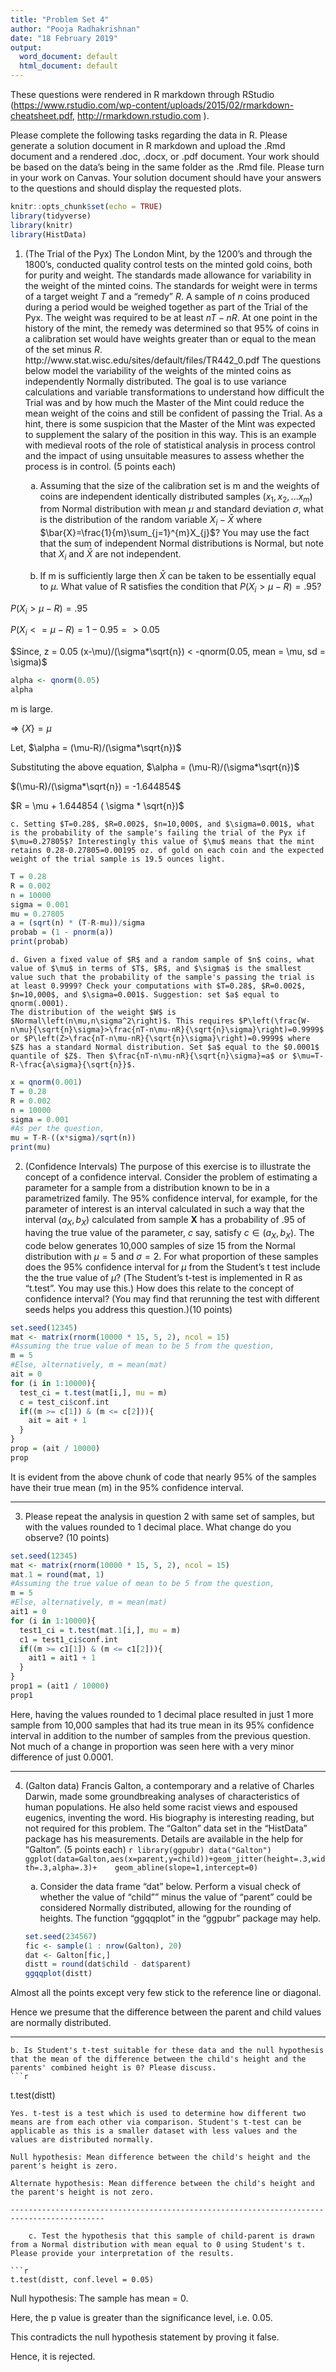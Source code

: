 ---
title: "Problem Set 4"
author: "Pooja Radhakrishnan"
date: "18 February 2019"
output:
  word_document: default
  html_document: default
---

These questions were rendered in R markdown through RStudio (<https://www.rstudio.com/wp-content/uploads/2015/02/rmarkdown-cheatsheet.pdf>, <http://rmarkdown.rstudio.com> ).

Please complete the following tasks regarding the data in R. Please generate a solution document in R markdown and upload the .Rmd document and a rendered  .doc, .docx, or .pdf document.  Your work should be based  on the data's being in the same folder as the .Rmd file. Please turn in your work on Canvas. Your solution document should have your answers to the questions and should display the requested plots.


```{r include=FALSE }
knitr::opts_chunk$set(echo = TRUE)
library(tidyverse)
library(knitr)
library(HistData)
```

1. (The Trial of the Pyx) The London Mint, by the 1200's and through the 1800's, conducted quality control tests on the minted gold coins, both for purity and weight. The standards made allowance for variability in the weight of the minted coins. The standards for weight were in terms of a target weight $T$ and a "remedy" $R$. A sample of $n$ coins produced during a period would be weighed together as part of the Trial of the Pyx. The weight was required to be at least $nT-nR$. At one point in the history of the mint, the remedy was determined so that 95% of coins in a calibration set would have weights greater than or equal to the mean of the set minus $R$. 
  http://www.stat.wisc.edu/sites/default/files/TR442_0.pdf 
  The questions below model the variability of the weights of the minted coins as independently Normally distributed. The goal is to use variance calculations and variable transformations to understand how difficult the Trial was and by how much the Master of the Mint could reduce the mean weight of the coins and still be confident of passing the Trial. As a hint, there is some suspicion that the Master of the Mint was expected to supplement the salary of the position in this way.
  This is an example with medieval roots of the role of statistical analysis in process control and the impact of using unsuitable measures to assess whether the process is in control. (5 points each)

    a. Assuming that the size of the calibration set is m and the weights of coins are independent identically distributed samples $\left(x_1, x_2,...x_m\right)$ from Normal distribution with mean $\mu$ and standard deviation $\sigma$, what is the distribution of the random variable $X_i-\bar{X}$ where $\bar{X}=\frac{1}{m}\sum_{j=1}^{m}X_{j}$? You may use the fact that the sum of independent Normal distributions is Normal, but note that $X_i$ and $\bar{X}$ are not independent.
    
    b. If m is sufficiently large then $\bar{X}$ can be taken to be essentially equal to $\mu$. What value of R satisfies the condition that $P\left(X_i>\mu-R\right)=.95$?
    
  $P\left(X_i>\mu-R\right) = .95$
  
  $P\left(X_i<=\mu-R\right) = 1 - 0.95 => 0.05$

  $Since, z = 0.05 (x-\mu)/(\sigma*\sqrt{n}) < -qnorm(0.05, mean = \mu, sd = \sigma)$

```{r}
alpha <- qnorm(0.05)
alpha
```

m is large.

=> $\{ X \} = \mu$

Let, $\alpha = (\mu-R)/(\sigma*\sqrt{n})$

Substituting the above equation, $\alpha = (\mu-R)/(\sigma*\sqrt{n})$

$(\mu-R)/(\sigma*\sqrt{n}) = -1.644854$

$R = \mu + 1.644854 ( \sigma * \sqrt{n})$
    
    c. Setting $T=0.28$, $R=0.002$, $n=10,000$, and $\sigma=0.001$, what is the probability of the sample's failing the trial of the Pyx if $\mu=0.27805$? Interestingly this value of $\mu$ means that the mint retains 0.28-0.27805=0.00195 oz. of gold on each coin and the expected weight of the trial sample is 19.5 ounces light.
```{r}
T = 0.28
R = 0.002
n = 10000
sigma = 0.001
mu = 0.27805
a = (sqrt(n) * (T-R-mu))/sigma
probab = (1 - pnorm(a))
print(probab)
```
    
    d. Given a fixed value of $R$ and a random sample of $n$ coins, what value of $\mu$ in terms of $T$, $R$, and $\sigma$ is the smallest value such that the probability of the sample's passing the trial is at least 0.9999? Check your computations with $T=0.28$, $R=0.002$, $n=10,000$, and $\sigma=0.001$. Suggestion: set $a$ equal to qnorm(.0001).
    The distribution of the weight $W$ is $Normal\left(n\mu,n\sigma^2\right)$. This requires $P\left(\frac{W-n\mu}{\sqrt{n}\sigma}>\frac{nT-n\mu-nR}{\sqrt{n}\sigma}\right)=0.9999$ or $P\left(Z>\frac{nT-n\mu-nR}{\sqrt{n}\sigma}\right)=0.9999$ where $Z$ has a standard Normal distribution. Set $a$ equal to the $0.0001$ quantile of $Z$. Then $\frac{nT-n\mu-nR}{\sqrt{n}\sigma}=a$ or $\mu=T-R-\frac{a\sigma}{\sqrt{n}}$. 
    
```{r}
x = qnorm(0.001)
T = 0.28
R = 0.002
n = 10000
sigma = 0.001
#As per the question,
mu = T-R-((x*sigma)/sqrt(n))
print(mu)
```
    
2. (Confidence Intervals) The purpose of this exercise is to illustrate the concept of a confidence interval. Consider the problem of estimating a parameter for a sample from a distribution known to be in a parametrized family. The 95% confidence interval, for example, for the parameter of interest is an interval calculated in such a way that the interval $\left(a_X,b_X\right)$ calculated from sample $\boldsymbol{X}$ has a probability of .95 of having the true value of the parameter, $c$ say, satisfy $c\in \left(a_X,b_X\right)$. 
  The code below generates 10,000 samples of size 15 from the Normal distribution with $\mu=5$ and $\sigma=2$. For what proportion of these samples does the 95% confidence interval for $\mu$ from the Student's t test include the the true value of $\mu$? (The Student's t-test is implemented in R as "t.test". You may use this.) How does this relate to the concept of confidence interval? (You may find that rerunning the test with different seeds helps you address this question.)(10 points)

```{r cache=TRUE}
set.seed(12345)
mat <- matrix(rnorm(10000 * 15, 5, 2), ncol = 15)
#Assuming the true value of mean to be 5 from the question,
m = 5
#Else, alternatively, m = mean(mat)
ait = 0
for (i in 1:10000){
  test_ci = t.test(mat[i,], mu = m)
  c = test_ci$conf.int
  if((m >= c[1]) & (m <= c[2])){
    ait = ait + 1
  }
}
prop = (ait / 10000) 
prop
```

It is evident from the above chunk of code that nearly 95% of the samples have their true mean (m) in the 95% confidence interval.

-------------------------------------------------------------------------------------------

3. Please repeat the analysis in question 2 with same set of samples, but with the values rounded to 1 decimal place. What change do you observe? (10 points)

```{r cache=TRUE}
set.seed(12345)
mat <- matrix(rnorm(10000 * 15, 5, 2), ncol = 15)
mat.1 = round(mat, 1)
#Assuming the true value of mean to be 5 from the question,
m = 5
#Else, alternatively, m = mean(mat)
ait1 = 0
for (i in 1:10000){
  test1_ci = t.test(mat.1[i,], mu = m)
  c1 = test1_ci$conf.int
  if((m >= c1[1]) & (m <= c1[2])){
    ait1 = ait1 + 1
  }
}
prop1 = (ait1 / 10000)
prop1
```
Here, having the values rounded to 1 decimal place resulted in just 1 more sample from 10,000 samples that had its true mean in its 95% confidence interval in addition to the number of samples from the previous question. 
Not much of a change in proportion was seen here with a very minor difference of just 0.0001.

-------------------------------------------------------------------------------------------


4. (Galton data) Francis Galton, a contemporary and a relative of Charles Darwin, made some groundbreaking analyses of characteristics of human populations. He also held some racist views and espoused eugenics, inventing the word. His biography is interesting reading, but not required for this problem. The "Galton" data set in the "HistData" package has his measurements. Details are available in the help for "Galton". (5 points each)
    ```{r}
library(ggpubr)
data("Galton")
ggplot(data=Galton,aes(x=parent,y=child))+geom_jitter(height=.3,width=.3,alpha=.3)+
   geom_abline(slope=1,intercept=0)
```


    a. Consider the data frame "dat" below. Perform a visual check of whether the value of "child"" minus the value of "parent" could be considered Normally distributed, allowing for the rounding of heights. The function "ggqqplot" in the "ggpubr" package may help.
    ```{r}
set.seed(234567)
fic <- sample(1 : nrow(Galton), 20)
dat <- Galton[fic,]
distt = round(dat$child - dat$parent)
ggqqplot(distt)
```

Almost all the points except very few stick to the reference line or diagonal.

Hence we presume that the difference between the parent and child values are normally distributed.

-------------------------------------------------------------------------------------------

    
    b. Is Student's t-test suitable for these data and the null hypothesis that the mean of the difference between the child's height and the parents' combined height is 0? Please discuss.
    ```{r}
t.test(distt)
```
Yes. t-test is a test which is used to determine how different two means are from each other via comparison. Student's t-test can be applicable as this is a smaller dataset with less values and the values are distributed normally.

Null hypothesis: Mean difference between the child's height and the parent's height is zero.

Alternate hypothesis: Mean difference between the child's height and the parent's height is not zero.

-------------------------------------------------------------------------------------------

    c. Test the hypothesis that this sample of child-parent is drawn from a Normal distribution with mean equal to 0 using Student's t. Please provide your interpretation of the results.

```{r}
t.test(distt, conf.level = 0.05)
```
Null hypothesis: The sample has mean = 0.

Here, the p value is greater than the significance level, i.e. 0.05. 

This contradicts the null hypothesis statement by proving it false.

Hence, it is rejected.
